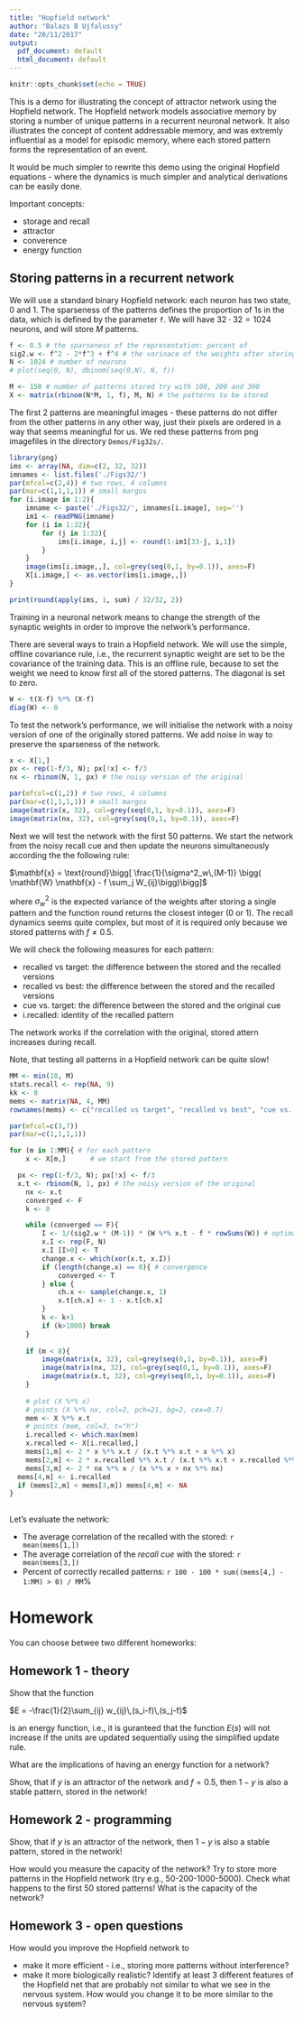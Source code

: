 ```yaml
---
title: "Hopfield network"
author: "Balazs B Ujfalussy"
date: "20/11/2017"
output:
  pdf_document: default
  html_document: default
---
```


```r
knitr::opts_chunk$set(echo = TRUE)
```


This is a demo for illustrating the concept of attractor network using the Hopfield network. The Hopfield network models associative memory by storing a number of unique patterns in a recurrent neuronal network. It also illustrates the concept of content addressable memory, and was extremly influential as a model for episodic memory, 
where each stored pattern forms the representation of an event.

It would be much simpler to rewrite this demo using the original Hopfield equations - where the dynamics is much simpler and analytical derivations can be easily done.

Important concepts:

* storage and recall
* attractor
* converence
* energy function

## Storing patterns in a recurrent network

We will use a standard binary Hopfield network: each neuron has two state, 0 and 1. The sparseness of the patterns defines the proportion of 1s in the data, which is defined by the parameter `f`. We will have $32 \cdot 32 = 1024$ neurons, and will store $M$ patterns. 

```r
f <- 0.5 # the sparseness of the representation: percent of 
sig2.w <- f^2 - 2*f^3 + f^4 # the varinace of the weights after storing a single pattern
N <- 1024 # number of neurons
# plot(seq(0, N), dbinom(seq(0,N), N, f))

M <- 150 # number of patterns stored try with 100, 200 and 300
X <- matrix(rbinom(N*M, 1, f), M, N) # the patterns to be stored
```


The first 2 patterns are meaningful images - these patterns do not differ from the other patterns in any other way, just their pixels are ordered in a way that seems meaningful for us. We red these patterns from png imagefiles in the directory `Demos/Fig32s/`.

```r
library(png)
ims <- array(NA, dim=c(2, 32, 32))
imnames <- list.files('./Figs32/')
par(mfcol=c(2,4)) # two rows, 4 columns
par(mar=c(1,1,1,1)) # small margos
for (i.image in 1:2){
	imname <- paste('./Figs32/', imnames[i.image], sep='')
	im1 <- readPNG(imname)
	for (i in 1:32){
		for (j in 1:32){
			ims[i.image, i,j] <- round(1-im1[33-j, i,1])
		}
	}
	image(ims[i.image,,], col=grey(seq(0,1, by=0.1)), axes=F)
	X[i.image,] <- as.vector(ims[i.image,,])
}

```



```r
print(round(apply(ims, 1, sum) / 32/32, 2))
```

Training in a neuronal network means to change the strength of the synaptic weights in order to improve the network's performance. 

There are several ways to train a Hopfield network. We will use the simple, offline covariance rule, i.e., the recurrent synaptic weight are set to be the covariance of the training data. This is an offline rule, because to set the weight we need to know first all of the stored patterns. The diagonal is set to zero.

```r
W <- t(X-f) %*% (X-f)
diag(W) <- 0

```


To test the network's performance, we will initialise the network with  a noisy version of one of the originally stored patterns. We add noise in way to preserve the sparseness of the network.

```r
x <- X[1,]
px <- rep(1-f/3, N); px[!x] <- f/3 
nx <- rbinom(N, 1, px) # the noisy version of the original

par(mfcol=c(1,2)) # two rows, 4 columns
par(mar=c(1,1,1,1)) # small margos
image(matrix(x, 32), col=grey(seq(0,1, by=0.1)), axes=F)
image(matrix(nx, 32), col=grey(seq(0,1, by=0.1)), axes=F)
```


Next we will test the network with the first 50 patterns. We start the network from the noisy recall cue and then update the neurons simultaneously according the the following rule:

$\mathbf{x} = \text{round}\bigg[ \frac{1}{\sigma^2_w\,(M-1)} \bigg( \mathbf{W} \mathbf{x} - f \sum_j W_{ij}\bigg)\bigg]$

where $\sigma^2_w$ is the expected variance of the weights after storing a single pattern and the function $\text{round}$ returns the closest integer (0 or 1). The recall dynamics seems quite complex, but most of it is required only because we stored patterns with $f \neq 0.5$. 

We will check the following measures for each pattern:

* recalled vs target: the difference between the stored and the recalled versions
* recalled vs best: the difference between the stored and the recalled versions
* cue vs. target: the difference between the stored and the original cue
* i.recalled: identity of the recalled pattern

The network works if the correlation with the original, stored attern increases during recall. 

Note, that testing all patterns in a Hopfield network can be quite slow!


```r
MM <- min(10, M)
stats.recall <- rep(NA, 9)
kk <- 0
mems <- matrix(NA, 4, MM)
rownames(mems) <- c("recalled vs target", "recalled vs best", "cue vs. target", "i.recalled")

par(mfcol=c(3,7))
par(mar=c(1,1,1,1))

for (m in 1:MM){ # for each pattern
	x <- X[m,] 		# we start from the stored pattern

  px <- rep(1-f/3, N); px[!x] <- f/3 
  x.t <- rbinom(N, 1, px) # the noisy version of the original
	nx <- x.t
	converged <- F
	k <- 0

	while (converged == F){
		I <- 1/(sig2.w * (M-1)) * (W %*% x.t - f * rowSums(W)) # optimal dynamics from Eq. 6. of Savin et al., 2013
		x.I <- rep(F, N)
		x.I [I>0] <- T
		change.x <- which(xor(x.t, x.I))
		if (length(change.x) == 0){ # convergence
			converged <- T
		} else {
			ch.x <- sample(change.x, 1)
			x.t[ch.x] <- 1 - x.t[ch.x]
		}
		k <- k+1
		if (k>1000) break
	}
	
	if (m < 8){
		image(matrix(x, 32), col=grey(seq(0,1, by=0.1)), axes=F)
		image(matrix(nx, 32), col=grey(seq(0,1, by=0.1)), axes=F)
		image(matrix(x.t, 32), col=grey(seq(0,1, by=0.1)), axes=F)	
	}
	
	# plot (X %*% x)
	# points (X %*% nx, col=2, pch=21, bg=2, cex=0.7)
	mem <- X %*% x.t
	# points (mem, col=3, t="h")
	i.recalled <- which.max(mem)
	x.recalled <- X[i.recalled,]
	mems[1,m] <- 2 * x %*% x.t / (x.t %*% x.t + x %*% x)
	mems[2,m] <- 2 * x.recalled %*% x.t / (x.t %*% x.t + x.recalled %*% x.recalled)
	mems[3,m] <- 2 * nx %*% x / (x %*% x + nx %*% nx)
  mems[4,m] <- i.recalled
  if (mems[2,m] < mems[3,m]) mems[4,m] <- NA
}
	
```


Let's evaluate the network:

* The average correlation of the recalled with the stored: `r mean(mems[1,])`
* The average correlation of the *recall cue* with the stored: `r mean(mems[3,])`
* Percent of correctly recalled patterns: `r 100 - 100 * sum((mems[4,] - 1:MM) > 0) / MM`%

# Homework

You can choose betwee two different homeworks:

## Homework 1 - theory

Show that the function

$E = -\frac{1}{2}\sum_{ij} w_{ij}\,(s_i-f)\,(s_j-f)$

is an energy function, i.e., it is guranteed that the function $E(s)$ will not increase if the units are updated sequentially using the simplified update rule.

What are the implications of having an energy function for a network? 

Show, that if $y$ is an attractor of the network and $f=0.5$, then $1-y$ is also a stable pattern, stored in the network!

## Homework 2 - programming

Show, that if $y$ is an attractor of the network, then $1-y$ is also a stable pattern, stored in the network!

How would you measure the capacity of the network? Try to store more patterns in the Hopfield network (try e.g., 50-200-1000-5000). Check what happens to the first 50 stored patterns! What is the capacity of the network?

## Homework 3 - open questions

How would you improve the Hopfield network to

* make it more efficient - i.e., storing more patterns without interference?
* make it more biologically realistic? Identify at least 3 different features of the Hopfield net that are probably not similar to what we see in the nervous system. How would you change it to be more similar to the nervous system?


